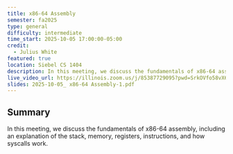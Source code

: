 ```yaml
---
title: x86-64 Assembly
semester: fa2025
type: general
difficulty: intermediate
time_start: 2025-10-05 17:00:00-05:00
credit:
  - Julius White
featured: true
location: Siebel CS 1404
description: In this meeting, we discuss the fundamentals of x86-64 assembly, including an explanation of the stack, memory, registers, instructions, and how syscalls work.
live_video_url: https://illinois.zoom.us/j/85387729095?pwd=SrkOVfo58vX66c2KN83l8ls38mOtVJ.1
slides: 2025-10-05_ x86-64 Assembly-1.pdf
---
```

## Summary
In this meeting, we discuss the fundamentals of x86-64 assembly, including an explanation of the stack, memory, registers, instructions, and how syscalls work.
